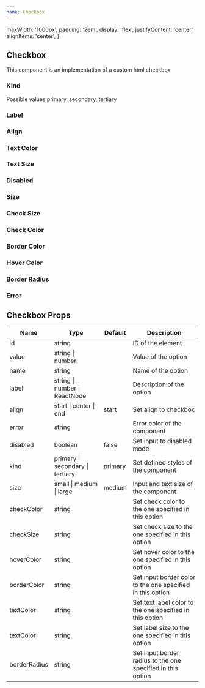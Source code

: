 ```yaml
---
name: Checkbox
---
```



  maxWidth: '1000px',
  padding: '2em',
  display: 'flex',
  justifyContent: 'center',
  alignItems: 'center',
}

<div />
<div>
  <H2 font="secondary">Checkbox</H2>
</div>

<Paragraph4>
  This component is an implementation of a custom html checkbox
</Paragraph4>

<div>
  <H3 font="secondary">Kind</H3>
</div>

<div>
  <Paragraph4>Possible values primary, secondary, tertiary</Paragraph4>
</div>

<Playground>
  <div style={{ ...styles, gap: '.5rem' }}>
    <Checkbox kind="primary" defaultChecked />
    <Checkbox kind="secondary" defaultChecked />
    <Checkbox kind="tertiary" defaultChecked />
  </div>
</Playground>

<div>
  <H3 font="secondary">Label</H3>
</div>

<Playground>
  <div style={styles}>
    <Checkbox kind="secondary" id="labelExample" label="Label" defaultChecked />
  </div>
</Playground>

<div>
  <H3 font="secondary">Align</H3>
</div>

<Playground>
  <div style={{ ...styles, gap: '.5rem' }}>
    <Checkbox
      kind="secondary"
      align="start"
      id="labelExample"
      label="Label"
      defaultChecked
    />
    <Checkbox
      kind="secondary"
      align="center"
      id="labelExample"
      label="Label"
      defaultChecked
    />
    <Checkbox
      kind="secondary"
      align="end"
      id="labelExample"
      label="Label"
      defaultChecked
    />
  </div>
</Playground>

<div>
  <H3 font="secondary">Text Color</H3>
</div>

<Playground>
  <div style={styles}>
    <Checkbox
      kind="secondary"
      id="textColorExample"
      label="Label"
      textColor="$colors$primary"
      defaultChecked
    />
  </div>
</Playground>

<div>
  <H3 font="secondary">Text Size</H3>
</div>

<Playground>
  <div style={styles}>
    <Checkbox
      kind="secondary"
      id="textSizeExample"
      label="Label"
      textSize="20px"
      defaultChecked
    />
  </div>
</Playground>

<div>
  <H3 font="secondary">Disabled</H3>
</div>

<Playground>
  <div style={{ ...styles, gap: '.5rem' }}>
    <Checkbox id="unCheckExample" kind="secondary" disabled defaultChecked />
    <Checkbox id="checkedExample" kind="secondary" disabled />
    <Checkbox
      id="labelUcheckedExample"
      kind="secondary"
      label="Label"
      disabled
    />
  </div>
</Playground>

<div>
  <H3 font="secondary">Size</H3>
</div>

<Playground>
  <div style={{ ...styles, gap: '.5rem' }}>
    <Checkbox size="small" id="sizeSmallExample" label="Label" defaultChecked />
    <Checkbox
      size="medium"
      id="sizeMediumExample"
      label="Label"
      defaultChecked
    />
    <Checkbox size="large" id="sizeLargeExample" label="Label" defaultChecked />
  </div>
</Playground>

<div>
  <H3 font="secondary">Check Size</H3>
</div>

<Playground>
  <div style={{ ...styles, gap: '.5rem' }}>
    <Checkbox checkSize="small" defaultChecked />
    <Checkbox checkSize="medium" defaultChecked />
    <Checkbox checkSize="large" defaultChecked />
  </div>
</Playground>

<div>
  <H3 font="secondary">Check Color</H3>
</div>

<Playground>
  <div style={{ ...styles, gap: '.5rem' }}>
    <Checkbox checkColor="red" defaultChecked />
    <Checkbox checkColor="green" defaultChecked />
    <Checkbox checkColor="blue" defaultChecked />
  </div>
</Playground>

<div>
  <H3 font="secondary">Border Color</H3>
</div>

<Playground>
  <div style={{ ...styles, gap: '.5rem' }}>
    <Checkbox borderColor="red" defaultChecked />
    <Checkbox borderColor="green" defaultChecked />
    <Checkbox borderColor="blue" defaultChecked />
  </div>
</Playground>

<div>
  <H3 font="secondary">Hover Color</H3>
</div>

<Playground>
  <div style={{ ...styles, gap: '.5rem' }}>
    <Checkbox hoverColor="coral" defaultChecked />
    <Checkbox hoverColor="lightgreen" defaultChecked />
    <Checkbox hoverColor="lightblue" defaultChecked />
  </div>
</Playground>

<div>
  <H3 font="secondary">Border Radius</H3>
</div>

<Playground>
  <div style={{ ...styles, gap: '.5rem' }}>
    <Checkbox borderRadius="3px" defaultChecked />
    <Checkbox borderRadius="5px" defaultChecked />
    <Checkbox borderRadius="10px" defaultChecked />
  </div>
</Playground>

<div>
  <H3 font="secondary">Error</H3>
</div>

<Playground>
  <div style={styles}>
    <Checkbox error={true} defaultChecked />
  </div>
</Playground>

<h2>Checkbox Props</h2>
<table>
  <thead>
    <tr>
      <th>Name</th>
      <th>Type</th>
      <th>Default</th>
      <th>Description</th>
    </tr>
  </thead>
  <tbody>
    <tr>
      <td>id</td>
      <td>string</td>
      <td></td>
      <td>ID of the element</td>
    </tr>
    <tr>
      <td>value</td>
      <td>string | number</td>
      <td></td>
      <td>Value of the option</td>
    </tr>
    <tr>
      <td>name</td>
      <td>string</td>
      <td></td>
      <td>Name of the option</td>
    </tr>
    <tr>
      <td>label</td>
      <td>string | number | ReactNode</td>
      <td></td>
      <td>Description of the option</td>
    </tr>
    <tr>
      <td>align</td>
      <td>start | center | end</td>
      <td>start</td>
      <td>Set align to checkbox</td>
    </tr>
    <tr>
      <td>error</td>
      <td>string</td>
      <td></td>
      <td>Error color of the component</td>
    </tr>
    <tr>
      <td>disabled</td>
      <td>boolean</td>
      <td>false</td>
      <td>Set input to disabled mode</td>
    </tr>
    <tr>
      <td>kind</td>
      <td>primary | secondary | tertiary</td>
      <td>primary</td>
      <td>Set defined styles of the component</td>
    </tr>
    <tr>
      <td>size</td>
      <td>small | medium | large</td>
      <td>medium</td>
      <td>Input and text size of the component</td>
    </tr>
    <tr>
      <td>checkColor</td>
      <td>string</td>
      <td></td>
      <td>Set check color to the one specified in this option</td>
    </tr>
    <tr>
      <td>checkSize</td>
      <td>string</td>
      <td></td>
      <td>Set check size to the one specified in this option</td>
    </tr>
    <tr>
      <td>hoverColor</td>
      <td>string</td>
      <td></td>
      <td>Set hover color to the one specified in this option</td>
    </tr>
    <tr>
      <td>borderColor</td>
      <td>string</td>
      <td></td>
      <td>Set input border color to the one specified in this option</td>
    </tr>
    <tr>
      <td>textColor</td>
      <td>string</td>
      <td></td>
      <td>Set text label color to the one specified in this option</td>
    </tr>
    <tr>
      <td>textColor</td>
      <td>string</td>
      <td></td>
      <td>Set label size to the one specified in this option</td>
    </tr>
    <tr>
      <td>borderRadius</td>
      <td>string</td>
      <td></td>
      <td>Set input border radius to the one specified in this option</td>
    </tr>
  </tbody>
</table>
